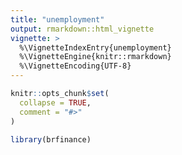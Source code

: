 ```yaml
---
title: "unemployment"
output: rmarkdown::html_vignette
vignette: >
  %\VignetteIndexEntry{unemployment}
  %\VignetteEngine{knitr::rmarkdown}
  %\VignetteEncoding{UTF-8}
---
```


```r
knitr::opts_chunk$set(
  collapse = TRUE,
  comment = "#>"
)
```

```r
library(brfinance)
```
